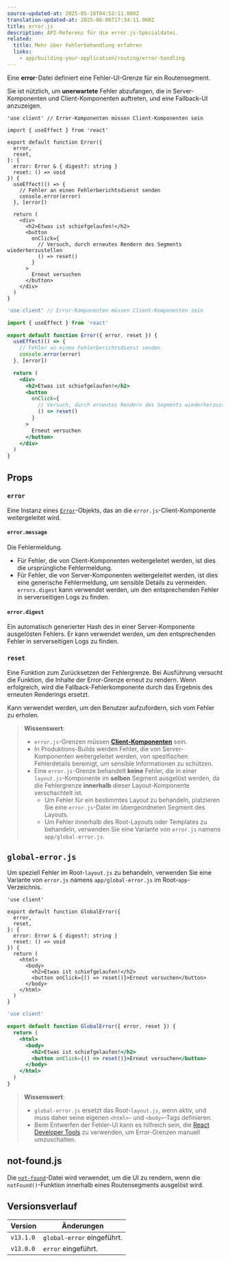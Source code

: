 ```yaml
---
source-updated-at: 2025-05-16T04:52:11.000Z
translation-updated-at: 2025-06-06T17:34:11.960Z
title: error.js
description: API-Referenz für die error.js-Spezialdatei.
related:
  title: Mehr über Fehlerbehandlung erfahren
  links:
    - app/building-your-application/routing/error-handling
---
```


Eine **error**-Datei definiert eine Fehler-UI-Grenze für ein Routensegment.

Sie ist nützlich, um **unerwartete** Fehler abzufangen, die in Server-Komponenten und Client-Komponenten auftreten, und eine Fallback-UI anzuzeigen.

```tsx filename="app/dashboard/error.tsx" switcher
'use client' // Error-Komponenten müssen Client-Komponenten sein

import { useEffect } from 'react'

export default function Error({
  error,
  reset,
}: {
  error: Error & { digest?: string }
  reset: () => void
}) {
  useEffect(() => {
    // Fehler an einen Fehlerberichtsdienst senden
    console.error(error)
  }, [error])

  return (
    <div>
      <h2>Etwas ist schiefgelaufen!</h2>
      <button
        onClick={
          // Versuch, durch erneutes Rendern des Segments wiederherzustellen
          () => reset()
        }
      >
        Erneut versuchen
      </button>
    </div>
  )
}
```

```jsx filename="app/dashboard/error.js" switcher
'use client' // Error-Komponenten müssen Client-Komponenten sein

import { useEffect } from 'react'

export default function Error({ error, reset }) {
  useEffect(() => {
    // Fehler an einen Fehlerberichtsdienst senden
    console.error(error)
  }, [error])

  return (
    <div>
      <h2>Etwas ist schiefgelaufen!</h2>
      <button
        onClick={
          // Versuch, durch erneutes Rendern des Segments wiederherzustellen
          () => reset()
        }
      >
        Erneut versuchen
      </button>
    </div>
  )
}
```

## Props

### `error`

Eine Instanz eines [`Error`](https://developer.mozilla.org/docs/Web/JavaScript/Reference/Global_Objects/Error)-Objekts, das an die `error.js`-Client-Komponente weitergeleitet wird.

#### `error.message`

Die Fehlermeldung.

- Für Fehler, die von Client-Komponenten weitergeleitet werden, ist dies die ursprüngliche Fehlermeldung.
- Für Fehler, die von Server-Komponenten weitergeleitet werden, ist dies eine generische Fehlermeldung, um sensible Details zu vermeiden. `errors.digest` kann verwendet werden, um den entsprechenden Fehler in serverseitigen Logs zu finden.

#### `error.digest`

Ein automatisch generierter Hash des in einer Server-Komponente ausgelösten Fehlers. Er kann verwendet werden, um den entsprechenden Fehler in serverseitigen Logs zu finden.

### `reset`

Eine Funktion zum Zurücksetzen der Fehlergrenze. Bei Ausführung versucht die Funktion, die Inhalte der Error-Grenze erneut zu rendern. Wenn erfolgreich, wird die Fallback-Fehlerkomponente durch das Ergebnis des erneuten Renderings ersetzt.

Kann verwendet werden, um den Benutzer aufzufordern, sich vom Fehler zu erholen.

> **Wissenswert**:
>
> - `error.js`-Grenzen müssen **[Client-Komponenten](/docs/app/building-your-application/rendering/client-components)** sein.
> - In Produktions-Builds werden Fehler, die von Server-Komponenten weitergeleitet werden, von spezifischen Fehlerdetails bereinigt, um sensible Informationen zu schützen.
> - Eine `error.js`-Grenze behandelt **keine** Fehler, die in einer `layout.js`-Komponente im **selben** Segment ausgelöst werden, da die Fehlergrenze **innerhalb** dieser Layout-Komponente verschachtelt ist.
>   - Um Fehler für ein bestimmtes Layout zu behandeln, platzieren Sie eine `error.js`-Datei im übergeordneten Segment des Layouts.
>   - Um Fehler innerhalb des Root-Layouts oder Templates zu behandeln, verwenden Sie eine Variante von `error.js` namens `app/global-error.js`.

## `global-error.js`

Um speziell Fehler im Root-`layout.js` zu behandeln, verwenden Sie eine Variante von `error.js` namens `app/global-error.js` im Root-`app`-Verzeichnis.

```tsx filename="app/global-error.tsx" switcher
'use client'

export default function GlobalError({
  error,
  reset,
}: {
  error: Error & { digest?: string }
  reset: () => void
}) {
  return (
    <html>
      <body>
        <h2>Etwas ist schiefgelaufen!</h2>
        <button onClick={() => reset()}>Erneut versuchen</button>
      </body>
    </html>
  )
}
```

```jsx filename="app/global-error.js" switcher
'use client'

export default function GlobalError({ error, reset }) {
  return (
    <html>
      <body>
        <h2>Etwas ist schiefgelaufen!</h2>
        <button onClick={() => reset()}>Erneut versuchen</button>
      </body>
    </html>
  )
}
```

> **Wissenswert**:
>
> - `global-error.js` ersetzt das Root-`layout.js`, wenn aktiv, und muss daher seine eigenen `<html>`- und `<body>`-Tags definieren.
> - Beim Entwerfen der Fehler-UI kann es hilfreich sein, die [React Developer Tools](https://react.dev/learn/react-developer-tools) zu verwenden, um Error-Grenzen manuell umzuschalten.

## not-found.js

Die [`not-found`](https://nextjs.org/docs/app/api-reference/file-conventions/not-found)-Datei wird verwendet, um die UI zu rendern, wenn die `notFound()`-Funktion innerhalb eines Routensegments ausgelöst wird.

## Versionsverlauf

| Version   | Änderungen                    |
| --------- | ----------------------------- |
| `v13.1.0` | `global-error` eingeführt.    |
| `v13.0.0` | `error` eingeführt.           |